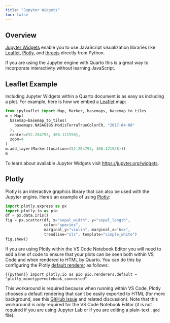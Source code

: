 ```yaml
---
title: "Jupyter Widgets"
toc: false
---
```


## Overview

[Jupyter Widgets](https://jupyter.org/widgets) enable you to use JavaScript visualization libraries like [Leaflet](https://ipyleaflet.readthedocs.io/en/latest/), [Plotly](https://plotly.com/python/), and [threejs](https://pythreejs.readthedocs.io/) directly from Python.

If you are using the Jupyter engine with Quarto this is a great way to incorporate interactivity without learning JavaScript.

## Leaflet Example

Including Jupyter Widgets within a Quarto document is as easy as including a plot. For example, here is how we embed a [Leaflet](https://ipyleaflet.readthedocs.io/en/latest/) map:

```python
from ipyleaflet import Map, Marker, basemaps, basemap_to_tiles
m = Map(
  basemap=basemap_to_tiles(
    basemaps.NASAGIBS.ModisTerraTrueColorCR, "2017-04-08"
  ),
  center=(52.204793, 360.121558),
  zoom=4
)
m.add_layer(Marker(location=(52.204793, 360.121558)))
m
```

To learn about available Jupyter Widgets visit <https://jupyter.org/widgets>.

## Plotly

Plotly is an interactive graphics library that can also be used with the Jupyter engine. Here's an example of using [Plotly](https://plotly.com/python/):

```python
import plotly.express as px
import plotly.io as pio
df = px.data.iris()
fig = px.scatter(df, x="sepal_width", y="sepal_length", 
                 color="species", 
                 marginal_y="violin", marginal_x="box", 
                 trendline="ols", template="simple_white")
fig.show()
```

::: {.callout-note}
If you are using Plotly within the VS Code Notebook Editor you will need to add a line of code to ensure that your plots can be seen both within VS Code and when rendered to HTML by Quarto. You can do this by configuring the Plotly [default renderer](https://plotly.com/python/renderers/#setting-the-default-renderer) as follows:

```{{python}}
import plotly.io as pio
pio.renderers.default = "plotly_mimetype+notebook_connected"
```

This workaround is required because when running within VS Code, Plotly chooses a default rendering that can't be easily exported to HTML (for more background, see this [GitHub Issue](https://github.com/microsoft/vscode-jupyter/issues/6999) and related discussion). Note that this workaround is only required for the VS Code Notebook Editor (it is not required if you are using Jupyter Lab or if you are editing a plain-text `.qmd` file).
:::

